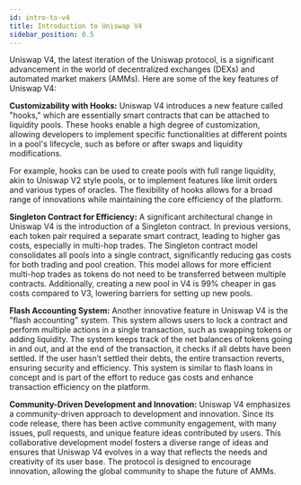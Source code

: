 ```yaml
---
id: intro-to-v4
title: Introduction to Uniswap V4
sidebar_position: 0.5
---
```


Uniswap V4, the latest iteration of the Uniswap protocol, is a significant advancement in the world of decentralized
exchanges (DEXs) and automated market makers (AMMs). Here are some of the key features of Uniswap V4:

**Customizability with Hooks:** Uniswap V4 introduces a new feature called "hooks," which are essentially smart
contracts that can be attached to liquidity pools. These hooks enable a high degree of customization, allowing
developers to implement specific functionalities at different points in a pool's lifecycle, such as before or after
swaps and liquidity modifications.

For example, hooks can be used to create pools with full range liquidity, akin to
Uniswap V2 style pools, or to implement features like limit orders and various types of oracles. The flexibility of
hooks allows for a broad range of innovations while maintaining the core efficiency of the platform.

**Singleton Contract for Efficiency:** A significant architectural change in Uniswap V4 is the introduction of a
Singleton contract. In previous versions, each token pair required a separate smart contract, leading to higher gas
costs, especially in multi-hop trades. The Singleton contract model consolidates all pools into a single contract,
significantly reducing gas costs for both trading and pool creation. This model allows for more efficient multi-hop
trades as tokens do not need to be transferred between multiple contracts. Additionally, creating a new pool in
V4 is 99% cheaper in gas costs compared to V3, lowering barriers for setting up new pools.

**Flash Accounting System:** Another innovative feature in Uniswap V4 is the "flash accounting" system. This system
allows users to lock a contract and perform multiple actions in a single transaction, such as swapping tokens or adding
liquidity. The system keeps track of the net balances of tokens going in and out, and at the end of the transaction,
it checks if all debts have been settled. If the user hasn’t settled their debts, the entire transaction reverts,
ensuring security and efficiency. This system is similar to flash loans in concept and is part of the effort to
reduce gas costs and enhance transaction efficiency on the platform.

**Community-Driven Development and Innovation:** Uniswap V4 emphasizes a community-driven approach to development
and innovation. Since its code release, there has been active community engagement, with many issues, pull requests,
and unique feature ideas contributed by users. This collaborative development model fosters a diverse range of ideas
and ensures that Uniswap V4 evolves in a way that reflects the needs and creativity of its user base. The protocol is
designed to encourage innovation, allowing the global community to shape the future of AMMs.
